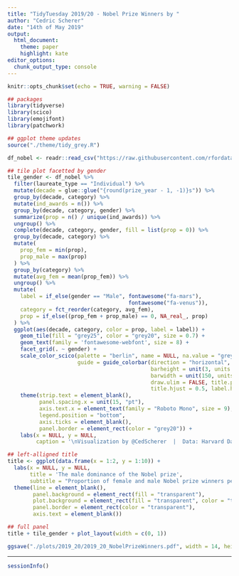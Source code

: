 ```yaml
---
title: "TidyTuesday 2019/20 - Nobel Prize Winners by "
author: "Cedric Scherer"
date: "14th of May 2019"
output:
  html_document:
    theme: paper
    highlight: kate
editor_options: 
  chunk_output_type: console
---
```


```r
knitr::opts_chunk$set(echo = TRUE, warning = FALSE)
```

```r
## packages
library(tidyverse)
library(scico)
library(emojifont)
library(patchwork)

## ggplot theme updates
source("./theme/tidy_grey.R")
```

```r
df_nobel <- readr::read_csv("https://raw.githubusercontent.com/rfordatascience/tidytuesday/master/data/2019/2019-05-14/nobel_winners.csv")
```

```r
## tile plot facetted by gender
tile_gender <- df_nobel %>% 
  filter(laureate_type == "Individual") %>% 
  mutate(decade = glue::glue("{round(prize_year - 1, -1)}s")) %>% 
  group_by(decade, category) %>% 
  mutate(ind_awards = n()) %>%
  group_by(decade, category, gender) %>% 
  summarize(prop = n() / unique(ind_awards)) %>%  
  ungroup() %>% 
  complete(decade, category, gender, fill = list(prop = 0)) %>% 
  group_by(decade, category) %>% 
  mutate(
    prop_fem = min(prop),
    prop_male = max(prop)
  ) %>% 
  group_by(category) %>% 
  mutate(avg_fem = mean(prop_fem)) %>% 
  ungroup() %>% 
  mutate(
    label = if_else(gender == "Male", fontawesome("fa-mars"), 
                                      fontawesome("fa-venus")),
    category = fct_reorder(category, avg_fem),
    prop = if_else((prop_fem + prop_male) == 0, NA_real_, prop)
  ) %>% 
  ggplot(aes(decade, category, color = prop, label = label)) +
    geom_tile(fill = "grey25", color = "grey20", size = 0.7) +
    geom_text(family = 'fontawesome-webfont', size = 8) +
    facet_grid(. ~ gender) +
    scale_color_scico(palette = "berlin", name = NULL, na.value = "grey25",
                      guide = guide_colorbar(direction = "horizontal",
                                             barheight = unit(3, units = "mm"), 
                                             barwidth = unit(150, units = "mm"),
                                             draw.ulim = FALSE, title.position = 'bottom',
                                             title.hjust = 0.5, label.hjust = 0.5)) +
    theme(strip.text = element_blank(),
          panel.spacing.x = unit(15, "pt"),
          axis.text.x = element_text(family = "Roboto Mono", size = 9),
          legend.position = "bottom",
          axis.ticks = element_blank(),
          panel.border = element_rect(color = "grey20")) + 
    labs(x = NULL, y = NULL,
         caption = '\nVisualization by @CedScherer  |  Data: Harvard Dataverse, Li et al. 2018, doi: 10.7910/DVN/6NJ5RN')

## left-alligned title
title <- ggplot(data.frame(x = 1:2, y = 1:10)) +
  labs(x = NULL, y = NULL,
       title = 'The male dominance of the Nobel prize',
       subtitle = "Proportion of female and male Nobel prize winners per category and decade.\n") +
  theme(line = element_blank(),
        panel.background = element_rect(fill = "transparent"),
        plot.background = element_rect(fill = "transparent", color = "transparent"),
        panel.border = element_rect(color = "transparent"),
        axis.text = element_blank())

## full panel
title + tile_gender + plot_layout(width = c(0, 1))

ggsave("./plots/2019_20/2019_20_NobelPrizeWinners.pdf", width = 14, height = 5.2, device = cairo_pdf)
```

***

```r
sessionInfo()
```
